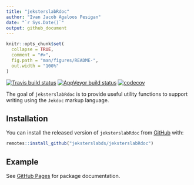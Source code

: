 ```yaml
---
title: "jeksterslabRdoc"
author: "Ivan Jacob Agaloos Pesigan"
date: "`r Sys.Date()`"
output: github_document
---
```


<!-- README.md is generated from README.Rmd. Please edit that file -->

```r
knitr::opts_chunk$set(
  collapse = TRUE,
  comment = "#>",
  fig.path = "man/figures/README-",
  out.width = "100%"
)
```

<!-- badges: start -->
[![Travis build status](https://travis-ci.org/jeksterslabds/jeksterslabRdoc.svg?branch=master)](https://travis-ci.org/jeksterslabds/jeksterslabRdoc)
[![AppVeyor build status](https://ci.appveyor.com/api/projects/status/github/jeksterslabds/jeksterslabRdoc?branch=master&svg=true)](https://ci.appveyor.com/project/jeksterslabds/jeksterslabRdoc)
[![codecov](https://codecov.io/github/jeksterslabds/jeksterslabRdoc/branch/master/graphs/badge.svg)](https://codecov.io/github/jeksterslabds/jeksterslabRdoc)
<!-- badges: end -->

The goal of `jeksterslabRdoc` is to provide useful utility functions
to support writing using the `Jekdoc` markup language.

## Installation

You can install the released version of `jeksterslabRdoc` from [GitHub](https://github.com/jeksterslabds/jeksterslabRdoc) with:

```r
remotes::install_github("jeksterslabds/jeksterslabRdoc")
```

## Example

See [GitHub Pages](https://jeksterslabds.github.io/jeksterslabRdoc/index.html)
for package documentation.

